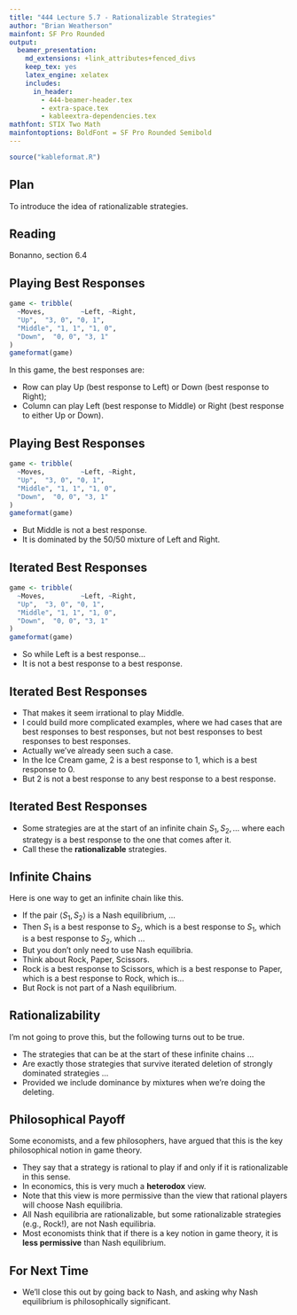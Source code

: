 ```yaml
---
title: "444 Lecture 5.7 - Rationalizable Strategies"
author: "Brian Weatherson"
mainfont: SF Pro Rounded
output:
  beamer_presentation:
    md_extensions: +link_attributes+fenced_divs
    keep_tex: yes
    latex_engine: xelatex
    includes:
      in_header: 
        - 444-beamer-header.tex
        - extra-space.tex
        - kableextra-dependencies.tex
mathfont: STIX Two Math
mainfontoptions: BoldFont = SF Pro Rounded Semibold
---
```


```r
source("kableformat.R")
```

## Plan

To introduce the idea of rationalizable strategies.

## Reading

Bonanno, section 6.4

## Playing Best Responses

```r
game <- tribble(
  ~Moves,         ~Left, ~Right,
  "Up",  "3, 0", "0, 1", 
  "Middle", "1, 1", "1, 0",
  "Down",  "0, 0", "3, 1"
)
gameformat(game)
```

In this game, the best responses are:

- Row can play Up (best response to Left) or Down (best response to Right);
- Column can play Left (best response to Middle) or Right (best response to either Up or Down).

## Playing Best Responses

```r
game <- tribble(
  ~Moves,         ~Left, ~Right,
  "Up",  "3, 0", "0, 1", 
  "Middle", "1, 1", "1, 0",
  "Down",  "0, 0", "3, 1"
)
gameformat(game)
```

- But Middle is not a best response.
- It is dominated by the 50/50 mixture of Left and Right.

## Iterated Best Responses

```r
game <- tribble(
  ~Moves,         ~Left, ~Right,
  "Up",  "3, 0", "0, 1", 
  "Middle", "1, 1", "1, 0",
  "Down",  "0, 0", "3, 1"
)
gameformat(game)
```

- So while Left is a best response...
- It is not a best response to a best response.

## Iterated Best Responses

- That makes it seem irrational to play Middle. \pause
- I could build more complicated examples, where we had cases that are best responses to best responses, but not best responses to best responses to best responses. \pause
- Actually we've already seen such a case.
- In the Ice Cream game, 2 is a best response to 1, which is a best response to 0. 
- But 2 is not a best response to any best response to a best response.

## Iterated Best Responses

- Some strategies are at the start of an infinite chain $S_1, S_2, \dots$ where each strategy is a best response to the one that comes after it.
- Call these the **rationalizable** strategies.

## Infinite Chains

Here is one way to get an infinite chain like this.

- If the pair $\langle S_1, S_2 \rangle$ is a Nash equilibrium, ...
- Then $S_1$ is a best response to $S_2$, which is a best response to $S_1$, which is a best response to $S_2$, which ... \pause
- But you don't only need to use Nash equilibria.
- Think about Rock, Paper, Scissors.
- Rock is a best response to Scissors, which is a best response to Paper, which is a best response to Rock, which is...
- But Rock is not part of a Nash equilibrium.

## Rationalizability

I'm not going to prove this, but the following turns out to be true.

- The strategies that can be at the start of these infinite chains ...
- Are exactly those strategies that survive iterated deletion of strongly dominated strategies ...
- Provided we include dominance by mixtures when we're doing the deleting.

## Philosophical Payoff

Some economists, and a few philosophers, have argued that this is the key philosophical notion in game theory.

- They say that a strategy is rational to play if and only if it is rationalizable in this sense. \pause
- In economics, this is very much a **heterodox** view.
- Note that this view is more permissive than the view that rational players will choose Nash equilibria.
- All Nash equilibria are rationalizable, but some rationalizable strategies (e.g., Rock!), are not Nash equilibria. \pause
- Most economists think that if there is a key notion in game theory, it is **less permissive** than Nash equilibrium.

## For Next Time

- We'll close this out by going back to Nash, and asking why Nash equilibrium is philosophically significant.
